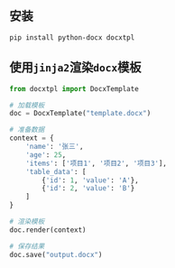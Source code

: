 ## 安装

```
pip install python-docx docxtpl
```

## 使用`jinja2`渲染`docx`模板

```python
from docxtpl import DocxTemplate

# 加载模板
doc = DocxTemplate("template.docx")

# 准备数据
context = {
    'name': '张三',
    'age': 25,
    'items': ['项目1', '项目2', '项目3'],
    'table_data': [
        {'id': 1, 'value': 'A'},
        {'id': 2, 'value': 'B'}
    ]
}

# 渲染模板
doc.render(context)

# 保存结果
doc.save("output.docx")
```
